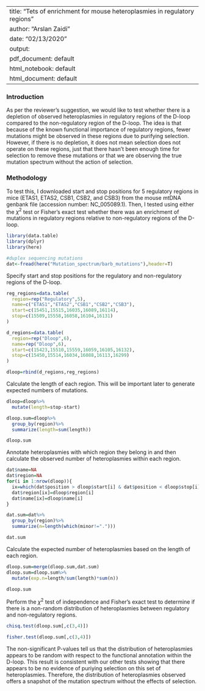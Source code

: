 
---
title: "Tets of enrichment for mouse heteroplasmies in regulatory regions"
author: "Arslan Zaidi"
date: "02/13/2020"
output:
  pdf_document: default
  html_notebook: default
  html_document: default
---

### Introduction

As per the reviewer's suggestion, we would like to test whether there is a depletion of observed heteroplasmies in regulatory regions of the D-loop compared to the non-regulatory region of the D-loop. The idea is that because of the known functional importance of regulatory regions, fewer mutations might be observed in these regions due to purifying selection. However, if there is no depletion, it does not mean selection does not operate on these regions, just that there hasn't been enough time for selection to remove these mutations or that we are observing the true mutation spectrum without the action of selection.

### Methodology

To test this, I downloaded start and stop positions for 5 regulatory regions in mice (ETAS1, ETAS2, CSB1, CSB2, and CSB3) from the mouse mtDNA genbank file (accession number: NC_005089.1). Then, I tested using either the $\chi^2$ test or Fisher's exact test whether there was an enrichment of mutations in regulatory regions relative to non-regulatory regions of the D-loop.

```r

library(data.table)
library(dplyr)
library(here)

#duplex sequencing mutations
dat<-fread(here("Mutation_spectrum/barb_mutations"),header=T)


```

Specify start and stop positions for the regulatory and non-regulatory regions of the D-loop.

```r

reg_regions=data.table(
  region=rep("Regulatory",5),
  name=c("ETAS1","ETAS2","CSB1","CSB2","CSB3"),
  start=c(15451,15515,16035,16089,16114),
  stop=c(15509,15558,16058,16104,16131)
)

d_regions=data.table(
  region=rep("Dloop",6),
  name=rep("Dloop",6),
  start=c(15423,15510,15559,16059,16105,16132),
  stop=c(15450,15514,16034,16088,16113,16299)
)

dloop=rbind(d_regions,reg_regions)

```


Calculate the length of each region. This will be important later to generate expected numbers of mutations. 

```r

dloop=dloop%>%
  mutate(length=stop-start)

dloop.sum=dloop%>%
  group_by(region)%>%
  summarize(length=sum(length))

dloop.sum

```


Annotate heteroplasmies with which region they belong in and then calculate the observed number of heteroplasmies within each region.

```r

dat$name=NA
dat$region=NA
for(i in 1:nrow(dloop)){
  ix=which(dat$position > dloop$start[i] & dat$position < dloop$stop[i])
  dat$region[ix]=dloop$region[i]
  dat$name[ix]=dloop$name[i]
}

dat.sum=dat%>%
  group_by(region)%>%
  summarize(n=length(which(minor!=".")))

dat.sum


```

Calculate the expected number of heteroplasmies based on the length of each region. 

```r

dloop.sum=merge(dloop.sum,dat.sum)
dloop.sum=dloop.sum%>%
  mutate(exp.n=length/sum(length)*sum(n))

dloop.sum

```


Perform the $\chi^2$ test of independence and Fisher's exact test to determine if there is a non-random distribution of heteroplasmies between regulatory and non-regulatory regions.


```r


chisq.test(dloop.sum[,c(3,4)])

fisher.test(dloop.sum[,c(3,4)])

```


The non-significant P-values tell us that the distribution of heteroplasmies appears to be random with respect to the functional annotation within the D-loop. This result is consistent with our other tests showing that there appears to be no evidence of puriying selection on this set of heteroplasmies. Therefore, the distribution of heteroplasmies observed offers a snapshot of the mutation spectrum without the effects of selection.

